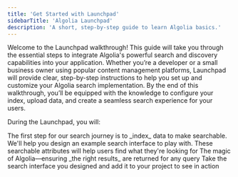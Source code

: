 ```yaml
---
title: 'Get Started with Launchpad'
sidebarTitle: 'Algolia Launchpad'
description: 'A short, step-by-step guide to learn Algolia basics.'
---
```


Welcome to the Launchpad walkthrough! This guide will take you through the essential steps to integrate Algolia's powerful search and discovery capabilities into your application. Whether you’re a developer or a small business owner using popular content management platforms, Launchpad will provide clear, step-by-step instructions to help you set up and customize your Algolia search implementation. By the end of this walkthrough, you’ll be equipped with the knowledge to configure your index, upload data, and create a seamless search experience for your users.

During the Launchpad, you will:

<Steps titleSize="h3">
  <Step title="Import Data">
    The first step for our search journey is to _index_ data to make searchable.
  </Step>
  <Step title="Design Your Search Interface">
    We'll help you design an example search interface to play with.
  </Step>
  <Step title="Add Searchable Attributes">
    These searchable attributes will help users find what they're looking for
  </Step>
  <Step title="Configure Search Relevancy">
    The magic of Algolia—ensuring _the right results_ are returned for any query
  </Step>
  <Step title="Implement Search">
    Take the search interface you designed and add it to your project to see in action
  </Step>
</Steps>